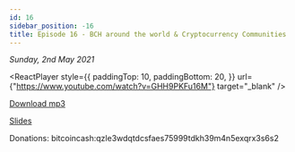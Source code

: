 ```yaml
---
id: 16
sidebar_position: -16
title: Episode 16 - BCH around the world & Cryptocurrency Communities
---
```



_Sunday, 2nd May 2021_

<ReactPlayer
  style={{
    paddingTop: 10,
    paddingBottom: 20,
  }}
  url={"https://www.youtube.com/watch?v=GHH9PKFu16M"}
  target="_blank"
/>

[Download mp3](https://drive.google.com/file/d/1NYugC6NjUegc7602WKOLYqngL5Hk8Q-t/view?usp=sharing)

[Slides](https://docs.google.com/presentation/d/1YpDTloElm5SuH_4bnN2vl1f6eZI_hoO7C01vVkuKSFM/edit?usp=sharing)

Donations: bitcoincash:qzle3wdqtdcsfaes75999tdkh39m4n5exqrx3s6s2
